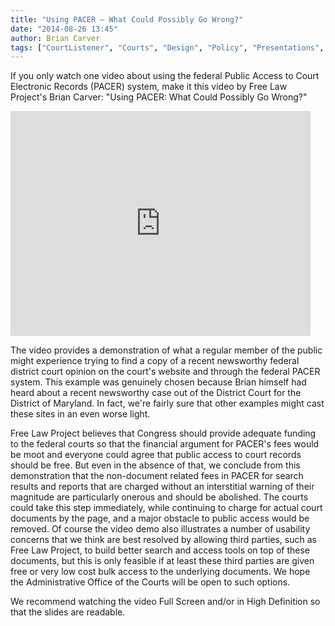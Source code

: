 ```yaml
---
title: "Using PACER — What Could Possibly Go Wrong?"
date: "2014-08-26 13:45"
author: Brian Carver
tags: ["CourtListener", "Courts", "Design", "Policy", "Presentations", "RECAP", "PACER"]
---
```


If you only watch one video about using the federal Public Access to
Court Electronic Records (PACER) system, make it this video by Free Law
Project's Brian Carver: "Using PACER: What Could Possibly Go Wrong?"

<iframe src="https://www.youtube.com/embed/hoBhYxxycuk" width="480" height="360" frameborder="0" allowfullscreen="allowfullscreen"></iframe>

The video provides a demonstration of what a regular member of the
public might experience trying to find a copy of a recent newsworthy
federal district court opinion on the court's website and through the
federal PACER system. This example was genuinely chosen because Brian
himself had heard about a recent newsworthy case out of the District
Court for the District of Maryland. In fact, we're fairly sure that
other examples might cast these sites in an even worse light.

Free Law Project believes that Congress should provide adequate funding
to the federal courts so that the financial argument for PACER's fees
would be moot and everyone could agree that public access to court
records should be free. But even in the absence of that, we conclude
from this demonstration that the non-document related fees in PACER for
search results and reports that are charged without an interstitial
warning of their magnitude are particularly onerous and should be
abolished. The courts could take this step immediately, while continuing
to charge for actual court documents by the page, and a major obstacle
to public access would be removed. Of course the video demo also
illustrates a number of usability concerns that we think are best
resolved by allowing third parties, such as Free Law Project, to build
better search and access tools on top of these documents, but this is
only feasible if at least these third parties are given free or very low
cost bulk access to the underlying documents. We hope the Administrative
Office of the Courts will be open to such options.

We recommend watching the video Full Screen and/or in High Definition so
that the slides are readable.

